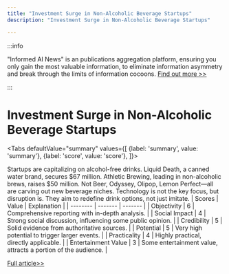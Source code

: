 ```yaml
---
title: "Investment Surge in Non-Alcoholic Beverage Startups"
description: "Investment Surge in Non-Alcoholic Beverage Startups"

---
```



:::info

"Informed AI News" is an publications aggregation platform, ensuring you only gain the most valuable information, to eliminate information asymmetry and break through the limits of information cocoons.  [Find out more >>](/)

:::

# Investment Surge in Non-Alcoholic Beverage Startups


<Tabs
	defaultValue="summary"
	values={[
	{label: 'summary', value: 'summary'},
	{label: 'score', value: 'score'},
]}>
<TabItem value="summary">


Startups are capitalizing on alcohol-free drinks. Liquid Death, a canned water brand, secures $67 million. Athletic Brewing, leading in non-alcoholic brews, raises $50 million. Not Beer, Odyssey, Olipop, Lemon Perfect—all are carving out new beverage niches. Technology is not the key focus, but disruption is. They aim to redefine drink options, not just imitate.
</TabItem>
<TabItem value="score">
	| Scores     | Value   | Explanation |
	| -------- | ------- | ------- |
	| Objectivity  | 6    | Comprehensive reporting with in-depth analysis.    |
	| Social Impact | 4     | Strong social discussion, influencing some public opinion.    |
	| Credibility    | 5    | Solid evidence from authoritative sources.    |
	| Potential    | 5    | Very high potential to trigger larger events.    |
	| Practicality    | 4    | Highly practical, directly applicable.    |
	| Entertainment Value    | 3    | Some entertainment value, attracts a portion of the audience.    |
</TabItem>
</Tabs>

[Full article>>](https://techcrunch.com/video/techcrunch-minute-investors-pour-money-into-non-alcoholic-beverages/)
